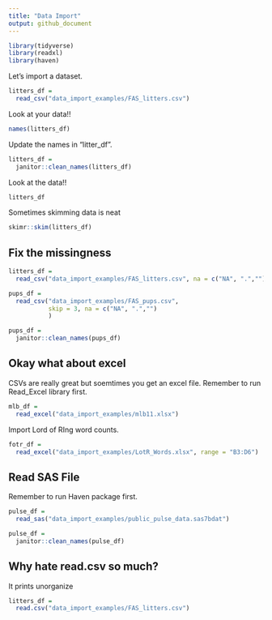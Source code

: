 ```yaml
---
title: "Data Import"
output: github_document
---
```


```r
library(tidyverse)
library(readxl)
library(haven)
```

Let's import a dataset.

```r
litters_df = 
  read_csv("data_import_examples/FAS_litters.csv")
```

Look at your data!!

```r
names(litters_df)
```

Update the names in "litter_df".

```r
litters_df =
  janitor::clean_names(litters_df)
```

Look at the data!!

```r
litters_df
```

Sometimes skimming data is neat

```r
skimr::skim(litters_df)
```

## Fix the missingness

```r
litters_df = 
  read_csv("data_import_examples/FAS_litters.csv", na = c("NA", ".",""))
```


```r
pups_df = 
  read_csv("data_import_examples/FAS_pups.csv", 
           skip = 3, na = c("NA", ".","")
           )

pups_df = 
  janitor::clean_names(pups_df)
```

## Okay what about excel

CSVs are really great but soemtimes you get an excel file.
Remember to run Read_Excel library first.
```r
mlb_df = 
  read_excel("data_import_examples/mlb11.xlsx")
```

Import Lord of RIng word counts.

```r
fotr_df = 
  read_excel("data_import_examples/LotR_Words.xlsx", range = "B3:D6")
```

## Read SAS File
Remember to run Haven package first.
```r
pulse_df =
  read_sas("data_import_examples/public_pulse_data.sas7bdat")

pulse_df = 
  janitor::clean_names(pulse_df)
```

## Why hate read.csv so much?
It prints unorganize
```r
litters_df = 
  read.csv("data_import_examples/FAS_litters.csv")
```

